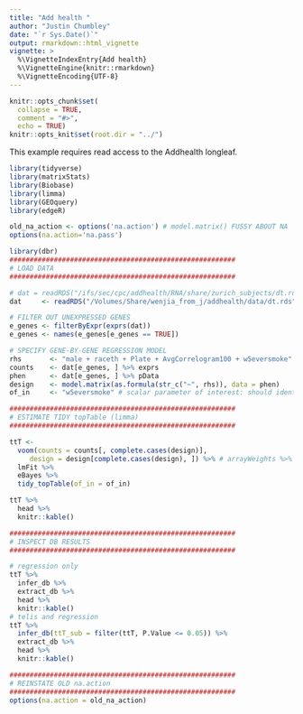 ```yaml
---
title: "Add health "
author: "Justin Chumbley"
date: "`r Sys.Date()`"
output: rmarkdown::html_vignette
vignette: >
  %\VignetteIndexEntry{Add health}
  %\VignetteEngine{knitr::rmarkdown}
  %\VignetteEncoding{UTF-8}
---
```

  
```r
knitr::opts_chunk$set(
  collapse = TRUE,
  comment = "#>",
  echo = TRUE)
knitr::opts_knit$set(root.dir = "../")
```

This example requires read access to the Addhealth longleaf.

```r

library(tidyverse)
library(matrixStats)
library(Biobase)
library(limma)
library(GEOquery)
library(edgeR)

old_na_action <- options('na.action') # model.matrix() FUSSY ABOUT NA
options(na.action='na.pass')

```

```r

library(dbr)
########################################################
# LOAD DATA
########################################################

# dat = readRDS("/ifs/sec/cpc/addhealth/RNA/share/zurich_subjects/dt.rds") # longleaf
dat     <- readRDS("/Volumes/Share/wenjia_from_j/addhealth/data/dt.rds") # local

# FILTER OUT UNEXPRESSED GENES
e_genes <- filterByExpr(exprs(dat))
e_genes <- names(e_genes[e_genes == TRUE])

# SPECIFY GENE-BY-GENE REGRESSION MODEL
rhs       <- "male + raceth + Plate + AvgCorrelogram100 + w5eversmoke"
counts    <- dat[e_genes, ] %>% exprs
phen      <- dat[e_genes, ] %>% pData
design    <- model.matrix(as.formula(str_c("~", rhs)), data = phen)
of_in     <- "w5eversmoke" # scalar parameter of interest: should identify a *single* column of "design"

########################################################
# ESTIMATE TIDY topTable (limma)
########################################################

ttT <-
  voom(counts = counts[, complete.cases(design)],
     design = design[complete.cases(design), ]) %>% # arrayWeights %>%
  lmFit %>%
  eBayes %>%
  tidy_topTable(of_in = of_in)

ttT %>% 
  head %>% 
  knitr::kable()

########################################################
# INSPECT DB RESULTS
########################################################

# regression only
ttT %>%
  infer_db %>%
  extract_db %>% 
  head %>% 
  knitr::kable()
# telis and regression
ttT %>%
  infer_db(ttT_sub = filter(ttT, P.Value <= 0.05)) %>%
  extract_db %>% 
  head %>% 
  knitr::kable()

########################################################
# REINSTATE OLD na.action
########################################################
options(na.action = old_na_action)

```

